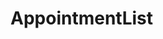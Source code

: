 
<Meta title="Appointment/AppointmentList" component={AppointmentList} />

# AppointmentList

<Story name="AppointmentList">
    <AppointmentList
        isReadOnlyList={true}
        appointments={[
            {
                id: 44,
                title: 'Typedigital: Web 3.0',
                description: '',
                start: '2023-01-15T15:30:00.000Z',
                duration: 60,
                isOrganizer: true,
                isParticipant: false,
                isCanceled: false,
                organizers: [
                    {
                        id: 1,
                        firstname: 'Leon',
                    },
                ],
                participants: [],
                declinedBy: [],
                total: 19,
                position: 4,
            },
        ]}
    />
</Story>
